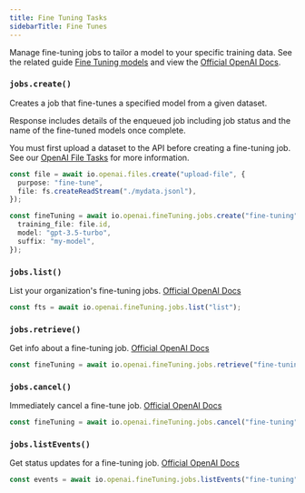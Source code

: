 ```yaml
---
title: Fine Tuning Tasks
sidebarTitle: Fine Tunes
---
```


<Snippet file="v2-deprecation-warning.mdx" />

Manage fine-tuning jobs to tailor a model to your specific training data. See the related guide [Fine Tuning models](https://platform.openai.com/docs/guides/fine-tuning) and view the [Official OpenAI Docs](https://platform.openai.com/docs/api-reference/fine-tuning).

### `jobs.create()`

Creates a job that fine-tunes a specified model from a given dataset.

Response includes details of the enqueued job including job status and the name of the fine-tuned models once complete.

You must first upload a dataset to the API before creating a fine-tuning job. See our [OpenAI File Tasks](/integrations/apis/openai/files#createandwaitforprocessing) for more information.

```ts example.ts
const file = await io.openai.files.create("upload-file", {
  purpose: "fine-tune",
  file: fs.createReadStream("./mydata.jsonl"),
});

const fineTuning = await io.openai.fineTuning.jobs.create("fine-tuning", {
  training_file: file.id,
  model: "gpt-3.5-turbo",
  suffix: "my-model",
});
```

### `jobs.list()`

List your organization's fine-tuning jobs. [Official OpenAI Docs](https://platform.openai.com/docs/api-reference/fine-tuning/list)

```ts example.ts
const fts = await io.openai.fineTuning.jobs.list("list");
```

### `jobs.retrieve()`

Get info about a fine-tuning job. [Official OpenAI Docs](https://platform.openai.com/docs/api-reference/fine-tuning/retrieve)

```ts example.ts
const fineTuning = await io.openai.fineTuning.jobs.retrieve("fine-tuning", "ft_1234");
```

### `jobs.cancel()`

Immediately cancel a fine-tune job. [Official OpenAI Docs](https://platform.openai.com/docs/api-reference/fine-tuning/cancel)

```ts example.ts
const fineTuning = await io.openai.fineTuning.jobs.cancel("fine-tuning", "ft_1234");
```

### `jobs.listEvents()`

Get status updates for a fine-tuning job. [Official OpenAI Docs](https://platform.openai.com/docs/api-reference/fine-tuning/list-events)

```ts example.ts
const events = await io.openai.fineTuning.jobs.listEvents("fine-tuning", { id: "ft_1234" });
```
